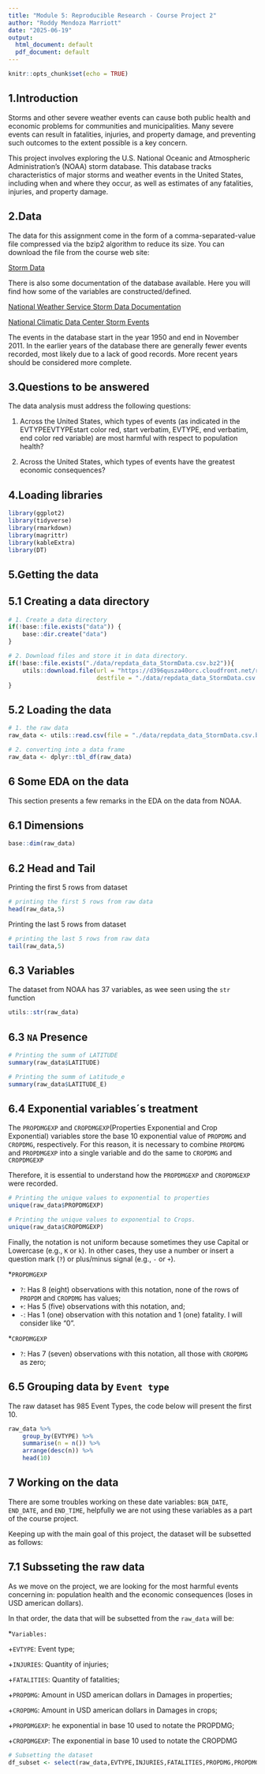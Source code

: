 ```yaml
---
title: "Module 5: Reproducible Research - Course Project 2"
author: "Roddy Mendoza Marriott"
date: "2025-06-19"
output:
  html_document: default
  pdf_document: default
---
```

```r
knitr::opts_chunk$set(echo = TRUE)
```


## 1.Introduction

Storms and other severe weather events can cause both public health and economic problems for communities and municipalities. Many severe events can result in fatalities, injuries, and property damage, and preventing such outcomes to the extent possible is a key concern.

This project involves exploring the U.S. National Oceanic and Atmospheric Administration's (NOAA) storm database. This database tracks characteristics of major storms and weather events in the United States, including when and where they occur, as well as estimates of any fatalities, injuries, and property damage.

## 2.Data

The data for this assignment come in the form of a comma-separated-value file compressed via the bzip2 algorithm to reduce its size. You can download the file from the course web site:

[Storm Data](https://d396qusza40orc.cloudfront.net/repdata%2Fdata%2FStormData.csv.bz2)

There is also some documentation of the database available. Here you will find how some of the variables are constructed/defined.

[National Weather Service Storm Data Documentation](https://d396qusza40orc.cloudfront.net/repdata%2Fpeer2_doc%2Fpd01016005curr.pdf)

[National Climatic Data Center Storm Events](https://d396qusza40orc.cloudfront.net/repdata%2Fpeer2_doc%2FNCDC%20Storm%20Events-FAQ%20Page.pdf)

The events in the database start in the year 1950 and end in November 2011. In the earlier years of the database there are generally fewer events recorded, most likely due to a lack of good records. More recent years should be considered more complete.


## 3.Questions to be answered 

The data analysis must address the following questions:

1. Across the United States, which types of events (as indicated in the EVTYPEEVTYPEstart color red, start verbatim, EVTYPE, end verbatim, end color red variable) are most harmful with respect to population health?

2. Across the United States, which types of events have the greatest economic consequences?


## 4.Loading libraries
```r
library(ggplot2)
library(tidyverse)
library(rmarkdown)
library(magrittr)
library(kableExtra)
library(DT)
```


## 5.Getting the data
## 5.1 Creating a data directory

```r
# 1. Create a data directory
if(!base::file.exists("data")) {
    base::dir.create("data")
}

# 2. Download files and store it in data directory.
if(!base::file.exists("./data/repdata_data_StormData.csv.bz2")){
    utils::download.file(url = "https://d396qusza40orc.cloudfront.net/repdata%2Fdata%2FStormData.csv.bz2",
                         destfile = "./data/repdata_data_StormData.csv.bz2")
}
```


## 5.2 Loading the data

```r
# 1. the raw data
raw_data <- utils::read.csv(file = "./data/repdata_data_StormData.csv.bz2")
```

```r
# 2. converting into a data frame 
raw_data <- dplyr::tbl_df(raw_data)
```


## 6 Some EDA on the data

This section presents a few remarks in the EDA on the data from NOAA.

## 6.1 Dimensions 

```r
base::dim(raw_data)
```

## 6.2 Head and Tail

Printing the first 5 rows from dataset

```r
# printing the first 5 rows from raw data
head(raw_data,5)
```


Printing the last 5 rows from dataset

```r
# printing the last 5 rows from raw data
tail(raw_data,5)
```


## 6.3 Variables

The dataset from NOAA has 37 variables, as wee seen using the `str` function

```r
utils::str(raw_data)
```

## 6.3 `NA` Presence

```r
# Printing the summ of LATITUDE
summary(raw_data$LATITUDE)
```

```r
# Printing the summ of Latitude_e
summary(raw_data$LATITUDE_E)
```


## 6.4 Exponential variables´s treatment

The `PROPDMGEXP` and `CROPDMGEXP`(Properties Exponential and Crop Exponential) variables store the base 10 exponential value of `PROPDMG` and `CROPDMG`,
respectively. For this reason, it is necessary to combine `PROPDMG` and `PROPDMGEXP` into a single variable and do the same to `CROPDMG` and `CROPDMGEXP`

Therefore, it is essential to understand how the `PROPDMGEXP` and `CROPDMGEXP` were recorded.


```r
# Printing the unique values to exponential to properties
unique(raw_data$PROPDMGEXP)
```

```r
# Printing the unique values to exponential to Crops.
unique(raw_data$CROPDMGEXP)
```

Finally, the notation is not uniform because sometimes they use Capital or Lowercase (e.g., `K` or `k`). In other cases, they use a number or insert a question mark (`?`) or plus/minus signal (e.g., `-` or `+`).

*`PROPDMGEXP`

  + `?`: Has 8 (eight) observations with this notation, none of the rows of `PROPDM` and `CROPDMG` has values;
  + `+`: Has 5 (five) observations with this notation, and;
  + `-`: Has 1 (one) observation with this notation and 1 (one) fatality. I will consider like “0”.


*`CROPDMGEXP`

  + `?`: Has 7 (seven) observations with this notation, all those with `CROPDMG` as zero;


## 6.5 Grouping data by `Event type`

The raw dataset has 985 Event Types, the code below will present the first 10.


```r
raw_data %>%
    group_by(EVTYPE) %>%
    summarise(n = n()) %>%
    arrange(desc(n)) %>%
    head(10)
```


## 7 Working on the data

There are some troubles working on these date variables: `BGN_DATE`, `END_DATE`,
and `END_TIME`, helpfully we are not using these variables as a part of the
course project.

Keeping up with the main goal of this project, the dataset will be subsetted as
follows:


## 7.1 Subsseting the raw data

As we move on the project, we are looking for the most harmful events concerning
in: population health and the economic consequences (loses in USD american dollars).

In that order, the data that will be subsetted from the `raw_data` will be:

*`Variables:`

  +`EVTYPE`: Event type;
    
  +`INJURIES`: Quantity of injuries;
    
  +`FATALITIES`: Quantity of fatalities;
    
  +`PROPDMG`:  Amount in USD american dollars in Damages in properties;
    
  +`CROPDMG`:  Amount in USD american dollars in Damages in crops;
    
  +`PROPDMGEXP`: he exponential in base 10 used to notate the PROPDMG;
    
  +`CROPDMGEXP`: The exponential in base 10 used to notate the CROPDMG
  
  

```r
# Subsetting the dataset
df_subset <- select(raw_data,EVTYPE,INJURIES,FATALITIES,PROPDMG,PROPDMGEXP,CROPDMG,CROPDMGEXP)
```






















